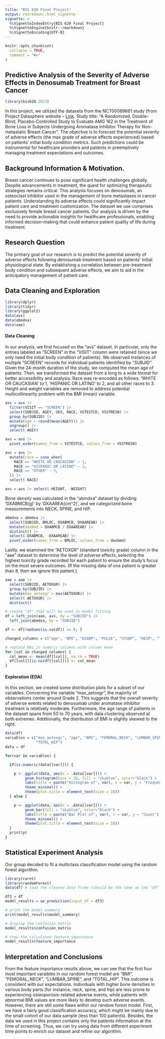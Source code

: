 ```yaml
---
title: "BIS 620 Final Project"
output: rmarkdown::html_vignette
vignette: >
  %\VignetteIndexEntry{BIS 620 Final Project}
  %\VignetteEngine{knitr::rmarkdown}
  %\VignetteEncoding{UTF-8}
---
```


```r
knitr::opts_chunk$set(
  collapse = TRUE,
  comment = "#>"
)
```

## Predictive Analysis of the Severity of Adverse Effects in Denosumab Treatment for Breast Cancer
```r
library(bis620.2023)
```

In this project, we utilized the datasets from the NCT00089661 study (from Project Datasphere website -- [Link](https://data.projectdatasphere.org/projectdatasphere/html/content/153). Study title: "A Randomized, Double-Blind, Placebo-Controlled Study to Evaluate AMG 162 in the Treatment of Bone Loss in Subjects Undergoing Aromatase Inhibitor Therapy for Non-metastatic Breast Cancer". The objective is to forecast the potential severity of adverse effects (the max grade of adverse effects experienced) based on patients' initial body condition metrics. Such predictions could be instrumental for healthcare providers and patients in preemptively managing treatment expectations and outcomes.

## Background Information & Motivation.
Breast cancer continues to pose significant health challenges globally. Despite advancements in treatment, the quest for optimizing therapeutic strategies remains critical. This analysis focuses on denosumab, an osteoclast inhibitor used in the management of bone metastases in cancer patients. Understanding its adverse effects could significantly impact patient care and treatment customization. The dataset we use comprises exclusively female breast cancer patients. Our analysis is driven by the need to provide actionable insights for healthcare professionals, enabling informed decision-making that could enhance patient quality of life during treatment.

## Research Question
The primary goal of our research is to predict the potential severity of adverse effects following denosumab treatment based on patients' initial physiological state. By establishing a correlation between pre-treatment body condition and subsequent adverse effects, we aim to aid in the anticipatory management of patient care.

## Data Cleaning and Exploration
```r
library(dplyr)
library(tidyr)
library(ggplot2)
data(avs)
data(abmdxa)
data(aae)
```

#### Data Cleaning
In our analysis, we first focused on the "avs" dataset. In particular, only the entries labeled as "SCREEN" in the "VISIT" column were retained (since we only need the initial body condition of patients). We observed instances of multiple "SCREEN" records for individual patients identified by "SUBJID". Given the 24-month duration of the study, we computed the mean age of patients. Then, we transformed the dataset from a long to a wide format for better accessibility and analysis. Race was re-encoded as follows: 'WHITE OR CAUCASIAN' to 1, 'HISPANIC OR LATINO' to 2, and all other races to 3. Height and weight variables are removed to address potential multicollinearity problem with the BMI (mean) variable. 
``` r
avs = avs |>
  filter(VISIT == "SCREEN") |>
  select(SUBJID, AGEY, SEX, RACE, VSTESTCD, VSSTRESN) |>
  group_by(SUBJID) |>
  mutate(age = round(mean(AGEY))) |>
  ungroup() |>
  select(-AGEY)

avs = avs |>
  pivot_wider(names_from = VSTESTCD, values_from = VSSTRESN)

avs = avs |>
  mutate(race = case_when(
    RACE == "WHITE OR CAUCASIAN" ~ 1,
    RACE == "HISPANIC OR LATINO" ~ 2,
    RACE == "OTHER" ~ 3,
  )) |>
  select(-RACE)

avs = avs |> select(-HEIGHT, -WEIGHT)
```

Bone density was calculated in the "abmdxa" dataset by dividing 'DXABMCB(g)' by 'DXAAREA(cm^2)', and we categorized bone measurements into NECK, SPINE, and HIP. 
``` r
abmdxa = abmdxa |>
  select(SUBJID, BMLOC, DXABMCB, DXAAREAB) |>
  mutate(daxbmd = DXABMCB / DXAAREAB) |> 
  distinct() |> 
  select(-DXABMCB, -DXAAREAB) |>
  pivot_wider(names_from = BMLOC, values_from = daxbmd)
```

Lastly, we examined the "AETOXGR" (standard toxicity grade) column in the "aae" dataset to determine the level of adverse effects, selecting the highest toxicity grade recorded for each patient to ensure the study's focus on the most severe outcomes. (If the missing data of one patient is greater than 8, then we ignore this patient.)
``` r
aae = aae |>
  select(SUBJID, AETOXGR) |>
  group_by(SUBJID) |>
  mutate(max_aetoxgr = max(AETOXGR)) |>
  select(-AETOXGR) |>
  distinct()
```

``` r
# create "df" that will be used in model fitting
df = left_join(aae, avs, by = "SUBJID") |>
  left_join(abmdxa, by = "SUBJID")

df <- df[rowSums(is.na(df)) <= 8, ]

changed_columns = c("age", "BMI", "DIABP", "PULSE", "SYSBP", "RESP", "TEMP", "FEMORAL NECK", "LUMBAR SPINE", "TOTAL HIP")

# replace NAs in numeric columns with column mean
for (col in changed_columns) {
  col_mean <- mean(df[[col]], na.rm = TRUE)
  df[[col]][is.na(df[[col]])] <- col_mean
}
```

#### Exploration (EDA)
In this section, we created some distribution plots for a subset of our variables. Concerning the variable "max_aetoxgr", the majority of observations center around Grade 2. This suggests that the overall severity of adverse events related to denosumab under aromatase inhibitor treatment is relatively moderate. Furthermore, the age range of patients in the dataset spans from 50 to 70 years, with data clustering observed at both extremes. Additionally, the distribution of BMI is slightly skewed to the right.
```r
data(df)
variables = c("max_aetoxgr", "age", "BMI", "FEMORAL_NECK", "LUMBAR_SPINE", 
              "TOTAL_HIP")
data = df

for(var in variables) {

  if(is.numeric(data[[var]])) {

    p <- ggplot(data, aes(x = .data[[var]])) +
         geom_histogram(bins = 20, fill = "skyblue", color="black") +
         labs(title = paste("Histogram of", var), x = var, y = "Frequency") +
         theme_minimal() +
         theme(plot.title = element_text(size = 10))
  } else {

    p <- ggplot(data, aes(x = .data[[var]])) +
         geom_bar(fill = "skyblue", color="black") +
         labs(title = paste("Bar Plot of", var), x = var, y = "Count") +
         theme_minimal() +
         theme(plot.title = element_text(size = 10))
  }
  print(p)
}

```


## Statistical Experiment Analysis
Our group decided to fit a multiclass classification model using the random forest algorithm.
```r
library(caret)
library(randomForest)
data(df) # load the cleaned data frame (should be the same as the "df" above)
```

```r
df3 = df
model_results = ae_prediction(input_df = df3)

# print the model summary
print(model_results$model_summary)
```

```r
# display the confusion matrix
model_results$confusion_matrix
```

```r
# show the calculated feature_importance
model_results$feature_importance
```


## Interpretation and Conclusions
From the feature importance results above, we can see that the first four most important varaibles in our random forest model are "BMI", "FEMORAL_NECK", "LUMBAR_SPINE", and "TOTAL_HIP". This outcome is consistent with our expectations. Individuals with higher bone densities in various body parts (for instance, neck, spine, and hip) are less prone to experiencing osteoporosis-related adverse events, while patients with abnormal BMI values are more likely to develop such adverse events. \
However, there are still some flaws within our random forest model. First, we have a fairly good classification accuracy, which might be mainly due to the small cohort of our data sample (less than 100 patients). Besides, the data we used in this project contains only the patients information at the time of screening. Thus, we can try using data from different experiment time points to enrich our dataset and refine our algorithm.
